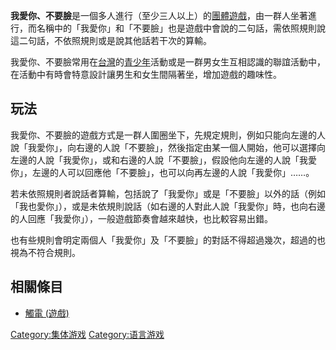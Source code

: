 {{unreferenced|time=2015-08-28T16:48:31+00:00}}
'''我愛你、不要臉'''是一個多人進行（至少三人以上）的[[團體遊戲|團體遊戲]]，由一群人坐著進行，而名稱中的「我愛你」和「不要臉」也是遊戲中會說的二句話，需依照規則說這二句話，不依照規則或是說其他話若干次的算輸。

我愛你、不要臉常用在[[台灣|台灣]]的[[青少年|青少年]]活動或是一群男女生互相認識的聯誼活動中，在活動中有時會特意設計讓男生和女生間隔著坐，增加遊戲的趣味性。

==玩法==
我愛你、不要臉的遊戲方式是一群人圍圈坐下，先規定規則，例如只能向左邊的人說「我愛你」，向右邊的人說「不要臉」，然後指定由某一個人開始，他可以選擇向左邊的人說「我愛你」，或和右邊的人說「不要臉」，假設他向左邊的人說「我愛你」，左邊的人可以回應他「不要臉」，也可以向再左邊的人說「我愛你」……。

若未依照規則者說話者算輸，包括說了「我愛你」或是「不要臉」以外的話（例如「我也愛你」），或是未依規則說話（如右邊的人對此人說「我愛你」時，也向右邊的人回應「我愛你」），一般遊戲節奏會越來越快，也比較容易出錯。

也有些規則會明定兩個人「我愛你」及「不要臉」的對話不得超過幾次，超過的也視為不符合規則。

==相關條目==
*[[觸電_(遊戲)|觸電 (遊戲)]]

{{娛樂小作品}}

[[Category:集体游戏|Category:集体游戏]]
[[Category:语言游戏|Category:语言游戏]]